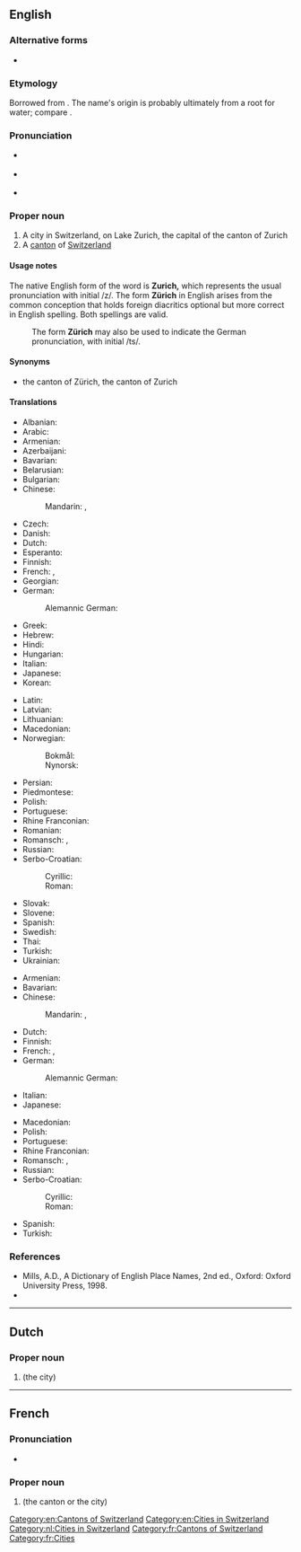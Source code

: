 {{also|Zürich|Zúrich}}
==English==

===Alternative forms===
* {{l|en|Zürich}}

===Etymology===
Borrowed from {{bor|en|de|-}}. The name's origin is probably ultimately from a {{der|en|cel}} root for water; compare {{der|en|cel-pro|*dubros|t=water}}.

===Pronunciation===
* {{a|US}} {{IPA|/ˈzɜɹ.ɪk/|/zʊɹ.ɪk/|/-ɪx/|lang=en}}
* {{a|UK}} {{IPA|/ˈzjʊə.ɹɪk/|/-ɪx/|lang=en}}
* {{hyphenation|Zu|rich|lang=en}}

===Proper noun===
{{en-proper noun}}

# A city in Switzerland, on Lake Zurich, the capital of the canton of Zurich
# A [[canton]] of [[Switzerland]]

====Usage notes====
The native English form of the word is '''Zurich,''' which represents the usual pronunciation with initial /z/. The form '''Zürich''' in English arises from the common conception that holds foreign diacritics optional but more correct in English spelling. Both spellings are valid.
: The form '''Zürich''' may also be used to indicate the German pronunciation, with initial /ts/.

====Synonyms====
* the canton of Zürich, the canton of Zurich

====Translations====
{{trans-top|city}}
* Albanian: {{t|sq|Cyrihu}}
* Arabic: {{t|ar|زْيُورِخ|m}}
* Armenian: {{t|hy|Ցյուրիխ}}
* Azerbaijani: {{t+|az|Sürix}}
* Bavarian: {{t|bar|Zirich}}
* Belarusian: {{t|be|Цюрых|m}}
* Bulgarian: {{t|bg|Цюрих|m}}
* Chinese:
*: Mandarin: {{t+|cmn|蘇黎世}}, {{t+|cmn|苏黎世|tr=Sūlíshì}}
* Czech: {{t+|cs|Curych|m}}
* Danish: {{t|da|Zürich|n}}
* Dutch: {{t|nl|Zurich|n}}
* Esperanto: {{t|eo|Zuriko}}
* Finnish: {{t+|fi|Zürich}}
* French: {{t+|fr|Zurich|m}}, {{t+|fr|Zürich|m}}
* Georgian: {{t|ka|ციურიხი}}
* German: {{t+|de|Zürich|n}}
*: Alemannic German: {{t|gsw|Züri|n}}
* Greek: {{t+|el|Ζυρίχη}}
* Hebrew: {{t|he|ציריך|f|tr=tsirikh}}
* Hindi: {{t|hi|ज़्यूरिख़}}
* Hungarian: {{t+|hu|Zürich}}
* Italian: {{t+|it|Zurigo|f}}
* Japanese: {{t|ja|チューリッヒ|tr=Chūrihhi}}
* Korean: {{t|ko|취리히|tr=Chwirihi}}
{{trans-mid}}
* Latin: {{t|la|Turicum}}
* Latvian: {{t|lv|Cīrihe}}
* Lithuanian: {{t|lt|Ciurichas}}
* Macedonian: {{t|mk|Цирих|m}}
* Norwegian:
*: Bokmål: {{t|nb|Zürich|n}}
*: Nynorsk: {{t|nn|Zürich|n}}
* Persian: {{t|fa|زوریخ|tr=zurix}}
* Piedmontese: {{t|pms|Zürig}}
* Polish: {{t+|pl|Zurych|m}}
* Portuguese: {{t+|pt|Zurique|f}}
* Rhine Franconian: {{t|gmw-rfr|Zirich}}
* Romanian: {{t|ro|Zürich|m}}
* Romansch: {{t|rm|Turitg|m}} {{qualifier|Rumantsch Grischun, Sursilvan, Sutsilvan, Surmiran}}, {{t|rm|Turich|m}} {{qualifier|Puter, Vallader}}
* Russian: {{t+|ru|Цю́рих|m}}
* Serbo-Croatian:
*: Cyrillic: {{t|sh|Цирих|m}}
*: Roman: {{t|sh|Cirih|m}}
* Slovak: {{t|sk|Zürich|m}}
* Slovene: {{t|sl|Zürich|m}}
* Spanish: {{t+|es|Zúrich|m}}
* Swedish: {{t|sv|Zürich|n}}
* Thai: {{t|th|ซูริก|tr=soorík}}
* Turkish: {{t+|tr|Zürih}}
* Ukrainian: {{t|uk|Цюрих|m}}
{{trans-bottom}}

{{trans-top|canton}}
* Armenian: {{t|hy|Ցյուրիխ}}
* Bavarian: {{t|bar|Zirich}}
* Chinese:
*: Mandarin: {{t|cmn|蘇黎世州}}, {{t|cmn|苏黎世州|tr=Sūlíshì zhōu}}
* Dutch: {{t|nl|([[kanton]]) [[Zurich]]|n}}
* Finnish: {{t+|fi|Zürich}}
* French: {{t|fr|(canton de) [[Zurich]]|m}}, {{t+|fr|Zürich|m}}
* German: {{t|de|Kanton Zürich}}
*: Alemannic German: {{t|gsw|Züri}}
* Italian: {{t+|it|Zurigo|f}}
* Japanese: {{t|ja|[[チューリッヒ]]州|tr=Chūrihhi-shū}}
{{trans-mid}}
* Macedonian: {{t|mk|Ци́рих|m}}
* Polish: {{t+|pl|Zurych|m}}
* Portuguese: {{t+|pt|Zurique}}
* Rhine Franconian: {{t|gmw-rfr|Zirich}}
* Romansch: {{t|rm|Turitg|m}} {{qualifier|Rumantsch Grischun, Sursilvan, Sutsilvan, Surmiran}}, {{t|rm|Turich|m}} {{qualifier|Puter, Vallader}}
* Russian: {{t+|ru|Цю́рих|m}}
* Serbo-Croatian:
*: Cyrillic: {{t|sh|Цирих|m}}
*: Roman: {{t|sh|Cirih|m}}
* Spanish: {{t-needed|es}}
* Turkish: {{t+|tr|Zürih}}
{{trans-bottom}}

===References===
* Mills, A.D., A Dictionary of English Place Names, 2nd ed., Oxford: Oxford University Press, 1998.
* {{R:GNV|Zurich, Zürich}}

[[Category:en:Cantons of Switzerland]]
[[Category:en:Cities in Switzerland]]

----

==Dutch==

===Proper noun===
{{nl-proper noun}}

# {{l|en|Zurich}} (the city)

[[Category:nl:Cities in Switzerland]]

----

==French==
===Pronunciation===
* {{fr-IPA|Zuric}}

===Proper noun===
{{fr-proper noun}}

# {{l|en|Zurich}} (the canton or the city)

[[Category:fr:Cantons of Switzerland]]
[[Category:fr:Cities]]